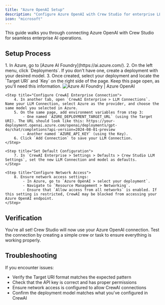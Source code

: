 ```yaml
---
title: "Azure OpenAI Setup"
description: "Configure Azure OpenAI with Crew Studio for enterprise LLM connections"
icon: "microsoft"
---
```


This guide walks you through connecting Azure OpenAI with Crew Studio for seamless enterprise AI operations.

## Setup Process

<Steps>
    <Step title="Access Azure AI Foundry | Azure OpenAI">
        1. In Azure, go to [Azure AI Foundry](https://ai.azure.com/).
        2. On the left menu, click `Deployments`. If you don't have one, create a deployment with your desired model.
        3. Once created, select your deployment and locate the `Target URI` and `Key` on the right side of the page. Keep this page open, as you'll need this information.
            <Frame>
                <img src="/images/enterprise/azure-openai-studio.png" alt="Azure AI Foundry | Azure OpenAI" />
            </Frame>
    </Step>

    <Step title="Configure CrewAI Enterprise Connection">
        4. In another tab, open `CrewAI Enterprise > LLM Connections`. Name your LLM Connection, select Azure as the provider, and choose the same model you selected in Azure.
        5. On the same page, add environment variables from step 3:
            - One named `AZURE_DEPLOYMENT_TARGET_URL` (using the Target URI). The URL should look like this: https://your-deployment.openai.azure.com/openai/deployments/gpt-4o/chat/completions?api-version=2024-08-01-preview
            - Another named `AZURE_API_KEY` (using the Key).
        6. Click `Add Connection` to save your LLM Connection.
    </Step>

    <Step title="Set Default Configuration">
        7. In `CrewAI Enterprise > Settings > Defaults > Crew Studio LLM Settings`, set the new LLM Connection and model as defaults.
    </Step>

    <Step title="Configure Network Access">
        8. Ensure network access settings:
            - In Azure, go to `Azure OpenAI > select your deployment`.
            - Navigate to `Resource Management > Networking`.
            - Ensure that `Allow access from all networks` is enabled. If this setting is restricted, CrewAI may be blocked from accessing your Azure OpenAI endpoint.
    </Step>
</Steps>

## Verification

You're all set! Crew Studio will now use your Azure OpenAI connection. Test the connection by creating a simple crew or task to ensure everything is working properly.

## Troubleshooting

If you encounter issues:
- Verify the Target URI format matches the expected pattern
- Check that the API key is correct and has proper permissions
- Ensure network access is configured to allow CrewAI connections
- Confirm the deployment model matches what you've configured in CrewAI 
